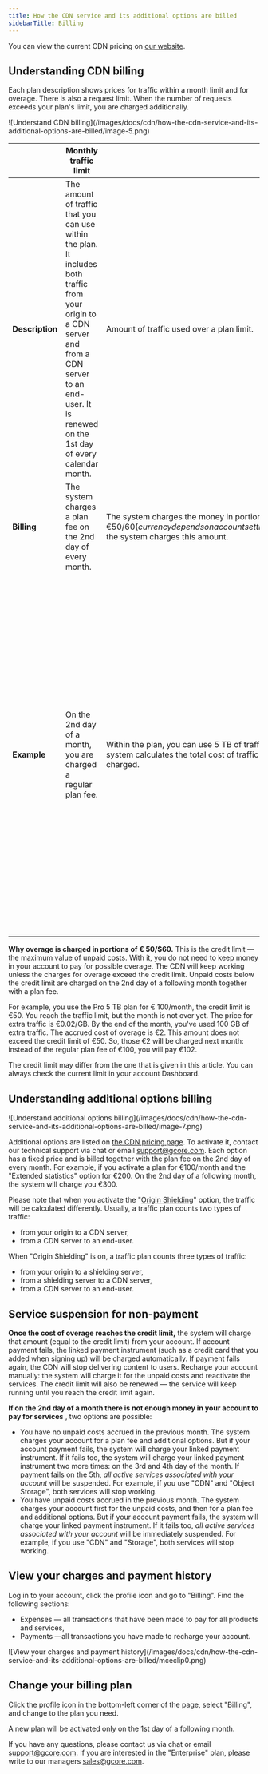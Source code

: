 ---
title: How the CDN service and its additional options are billed
sidebarTitle: Billing
---

You can view the current CDN pricing on [our website](https://gcore.com/pricing). 

## Understanding CDN billing

Each plan description shows prices for traffic within a month limit and for overage. There is also a request limit. When the number of requests exceeds your plan's limit, you are charged additionally.


<Frame>![Understand CDN billing](/images/docs/cdn/how-the-cdn-service-and-its-additional-options-are-billed/image-5.png)</Frame>

|                         | **Monthly traffic limit**                                                                                                                                                                                      | **Traffic overage**                                                                                                                                                                                                                                                                                                                                                                                                                   | **Request overage**                                                                                                                                                                                                                                                                                                                                                                                                 |
|-------------------------|----------------------------------------------------------------------------------------------------------------------------------------------------------------------------------------------------------------|---------------------------------------------------------------------------------------------------------------------------------------------------------------------------------------------------------------------------------------------------------------------------------------------------------------------------------------------------------------------------------------------------------------------------------------|-------------------------------------------------------------------------------------------------------------------------------------------------------------------------------------------------------------------------------------------------------------------------------------------------------------------------------------------------------------------------------------------------------------------- |
| **Description**         | The amount of traffic that you can use within the plan. It includes both traffic from your origin to a CDN server and from a CDN server to an end-user. It is renewed on the 1st day of every calendar month.  | Amount of traffic used over a plan limit.                                                                                                                                                                                                                                                                                                                                                                                             | Number of requests made over a plan limit. It includes requests both from an end-user to a CDN server and from a CDN server to an origin.                                                                                                                                                                                                                                                                           |
| **Billing**             | The system charges a plan fee on the 2nd day of every month.                                                                                                                                                   | The system charges the money in portions of €50/$60 (currency depends on account settings). It adds up the cost of traffic overage and request overage. As soon as the accrued costs reach €50/$60, the system charges this amount. |                                                                                                                                                                                                                                                                                                                                                                                                                     |
| **Example**             | On the 2nd day of a month, you are charged a regular plan fee.                                                                                                                                                 | Within the plan, you can use 5 TB of traffic and 1 billion requests. Let's assume you reach this limit, but continue to use the CDN. The system calculates the total cost of traffic overage and additional requests. Once the accrued costs reach €50/$60, your account is charged.                                                                                                                                                  | When activating a plan, you will be charged proportionally for the number of days remaining until the end of the month. For example, you activate a plan that costs €100/month on September 15. Fifteen days remain until the end of September — exactly half a month. This means that initially you will pay half the plan fee, i.e. €50. But on October 2, you will be charged €100 for the whole month up front. |


**Why overage is charged in portions of € 50/$60.** This is the credit limit — the maximum value of unpaid costs. With it, you do not need to keep money in your account to pay for possible overage. The CDN will keep working unless the charges for overage exceed the credit limit. Unpaid costs below the credit limit are charged on the 2nd day of a following month together with a plan fee.

For example, you use the Pro 5 TB plan for € 100/month, the credit limit is €50. You reach the traffic limit, but the month is not over yet. The price for extra traffic is €0.02/GB. By the end of the month, you've used 100 GB of extra traffic. The accrued cost of overage is €2. This amount does not exceed the credit limit of €50. So, those €2 will be charged next month: instead of the regular plan fee of €100, you will pay €102.

The credit limit may differ from the one that is given in this article. You can always check the current limit in your account Dashboard.

## Understanding additional options billing


<Frame>![Understand additional options billing](/images/docs/cdn/how-the-cdn-service-and-its-additional-options-are-billed/image-7.png)</Frame>



Additional options are listed on [the CDN pricing page](https://gcore.com/pricing). To activate it, contact our technical support via chat or email [support@gcore.com](mailto:support@gcore.com). Each option has a fixed price and is billed together with the plan fee on the 2nd day of every month. For example, if you activate a plan for €100/month and the "Extended statistics" option for €200. On the 2nd day of a following month, the system will charge you €300.

Please note that when you activate the "[Origin Shielding](/cdn/cdn-resource-options/general/enable-and-configure-origin-shielding)" option, the traffic will be calculated differently. Usually, a traffic plan counts two types of traffic:

  * from your origin to a CDN server,
  * from a CDN server to an end-user.



When "Origin Shielding" is on, a traffic plan counts three types of traffic:

  * from your origin to a shielding server,
  * from a shielding server to a CDN server,
  * from a CDN server to an end-user.



## Service suspension for non-payment

**Once the cost of overage reaches the credit limit,** the system will charge that amount (equal to the credit limit) from your account. If account payment fails, the linked payment instrument (such as a credit card that you added when signing up) will be charged automatically. If payment fails again, the CDN will stop delivering content to users. Recharge your account manually: the system will charge it for the unpaid costs and reactivate the services. The credit limit will also be renewed — the service will keep running until you reach the credit limit again.

**If on the 2nd day of a month there is not enough money in your account to pay for services** , two options are possible:

  * You have no unpaid costs accrued in the previous month. The system charges your account for a plan fee and additional options. But if your account payment fails, the system will charge your linked payment instrument. If it fails too, the system will charge your linked payment instrument two more times: on the 3rd and 4th day of the month. If payment fails on the 5th, _all active services associated with your account_ will be suspended. For example, if you use "CDN" and "Object Storage", both services will stop working.
  * You have unpaid costs accrued in the previous month. The system charges your account first for the unpaid costs, and then for a plan fee and additional options. But if your account payment fails, the system will charge your linked payment instrument. If it fails too, _all active services associated with your account_ will be immediately suspended. For example, if you use "CDN" and "Storage", both services will stop working.



## View your charges and payment history

Log in to your account, click the profile icon and go to "Billing". Find the following sections:

  * Expenses — all transactions that have been made to pay for all products and services,
  * Payments —all transactions you have made to recharge your account.


<Frame>![View your charges and payment history](/images/docs/cdn/how-the-cdn-service-and-its-additional-options-are-billed/mceclip0.png)</Frame>



## Change your billing plan

Click the profile icon in the bottom-left corner of the page, select "Billing", and change to the plan you need.

A new plan will be activated only on the 1st day of a following month.

If you have any questions, please contact us via chat or email [support@gcore.com](mailto:support@gcore.com). If you are interested in the "Enterprise" plan, please write to our managers [sales@gcore.com](mailto:sales@gcore.com).